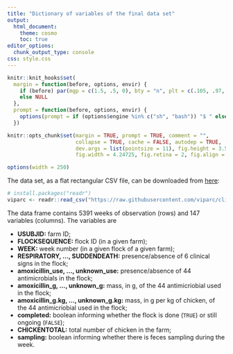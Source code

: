 ```yaml
---
title: "Dictionary of variables of the final data set"
output:
  html_document:
    theme: cosmo
    toc: true
editor_options: 
  chunk_output_type: console
css: style.css
---
```


```r
knitr::knit_hooks$set(
  margin = function(before, options, envir) {
    if (before) par(mgp = c(1.5, .5, 0), bty = "n", plt = c(.105, .97, .13, .97))
    else NULL
  },
  prompt = function(before, options, envir) {
    options(prompt = if (options$engine %in% c("sh", "bash")) "$ " else "> ")
  })

knitr::opts_chunk$set(margin = TRUE, prompt = TRUE, comment = "",
                      collapse = TRUE, cache = FALSE, autodep = TRUE,
                      dev.args = list(pointsize = 11), fig.height = 3.5,
                      fig.width = 4.24725, fig.retina = 2, fig.align = "center")

options(width = 250)
```

The data set, as a flat rectangular CSV file, can be downloaded from
[here](https://raw.githubusercontent.com/viparc/clires_data/master/data/viparc.csv):

```r
# install.packages("readr")
viparc <- readr::read_csv("https://raw.githubusercontent.com/viparc/clires_data/master/data/viparc.csv")
```

The data frame contains 5391 weeks of observation (rows) and 147 variables
(columns). The variables are

* **USUBJID:** farm ID;
* **FLOCKSEQUENCE:** flock ID (in a given farm);
* **WEEK:** week number (in a given flock of a given farm);
* **RESPIRATORY, ..., SUDDENDEATH:** presence/absence of 6 clinical signs in the flock;
* **amoxicillin_use, ..., unknown_use:** presence/absence of 44 antimicrobials
in the flock;
* **amoxicillin_g, ..., unknown_g:** mass, in g, of the 44 antimicriobial used
in the flock;
* **amoxicillin_g.kg, ..., unknown_g.kg:** mass, in g per kg of chicken, of the 44 antimicriobial used in the flock;
* **completed:** boolean informing whether the flock is done (`TRUE`) or still ongoing (`FALSE`);
* **CHICKENTOTAL:** total number of chicken in the farm;
* **sampling:** boolean informing whether there is feces sampling during the
week.